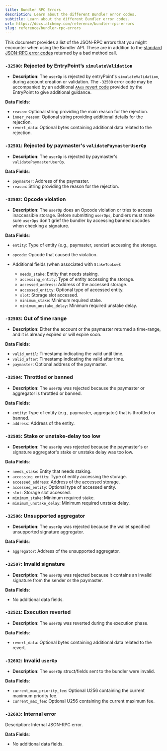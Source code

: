 ```yaml
---
title: Bundler RPC Errors
description: Learn about the different Bundler error codes.
subtitle: Learn about the different Bundler error codes.
url: https://docs.alchemy.com/reference/bundler-rpc-errors
slug: reference/bundler-rpc-errors
---
```


This document provides a list of the JSON-RPC errors that you might encounter when using the Bundler API. These are in addition to the [standard JSON-RPC error codes](/reference/error-reference#json-rpc-error-codes) returned by a bad method call.

### `-32500`: Rejected by EntryPoint’s `simulateValidation`

- **Description**: The `userOp` is rejected by entryPoint's `simulateValidation`, during account creation or validation. The `-32500` error code may be accompanied by an additional [`AAxx` revert code](/reference/entrypoint-revert-codes) provided by the EntryPoint to give additional guidance.

**Data Fields**:

- `reason`: Optional string providing the main reason for the rejection.
- `inner_reason`: Optional string providing additional details for the rejection.
- `revert_data`: Optional bytes containing additional data related to the rejection.

### `-32501`: Rejected by paymaster's `validatePaymasterUserOp`

- **Description**: The `userOp` is rejected by paymaster's `validatePaymasterUserOp`.

**Data Fields**:

- `paymaster`: Address of the paymaster.
- `reason`: String providing the reason for the rejection.

### `-32502`: Opcode violation

- **Description**: The `userOp` does an Opcode violation or tries to access inaccessible storage. Before submitting `userOps`, bundlers must make sure `userOps` don't grief the bundler by accessing banned opcodes when checking a signature.

**Data Fields**:

- `entity`: Type of entity (e.g., paymaster, sender) accessing the storage.

- `opcode`: Opcode that caused the violation.

- Additional fields (when associated with `StakeTooLow`):

  - `needs_stake`: Entity that needs staking.
  - `accessing_entity`: Type of entity accessing the storage.
  - `accessed_address`: Address of the accessed storage.
  - `accessed_entity`: Optional type of accessed entity.
  - `slot`: Storage slot accessed.
  - `minimum_stake`: Minimum required stake.
  - `minimum_unstake_delay`: Minimum required unstake delay.

### `-32503`: Out of time range

- **Description**: Either the account or the paymaster returned a time-range, and it is already expired or will expire soon.

**Data Fields**:

- `valid_until`: Timestamp indicating the valid until time.
- `valid_after`: Timestamp indicating the valid after time.
- `paymaster`: Optional address of the paymaster.

### `-32504`: Throttled or banned

- **Description**: The `userOp` was rejected because the paymaster or aggregator is throttled or banned.

**Data Fields**:

- `entity`: Type of entity (e.g., paymaster, aggregator) that is throttled or banned.
- `address`: Address of the entity.

### `-32505`: Stake or unstake-delay too low

- **Description**: The `userOp` was rejected because the paymaster's or signature aggregator's stake or unstake delay was too low.

**Data Fields**:

- `needs_stake`: Entity that needs staking.
- `accessing_entity`: Type of entity accessing the storage.
- `accessed_address`: Address of the accessed storage.
- `accessed_entity`: Optional type of accessed entity.
- `slot`: Storage slot accessed.
- `minimum_stake`: Minimum required stake.
- `minimum_unstake_delay`: Minimum required unstake delay.

### `-32506`: Unsupported aggregator

- **Description**: The `userOp` was rejected because the wallet specified unsupported signature aggregator.

**Data Fields**:

- `aggregator`: Address of the unsupported aggregator.

### `-32507`: Invalid signature

- **Description**: The `userOp` was rejected because it contains an invalid signature from the sender or the paymaster.

**Data Fields**:

- No additional data fields.

### `-32521`: Execution reverted

- **Description**: The `userOp` was reverted during the execution phase.

**Data Fields**:

- `revert_data`: Optional bytes containing additional data related to the revert.

### `-32602`: Invalid `userOp`

- **Description**: The `userOp` struct/fields sent to the bundler were invalid.

**Data Fields**:

- `current_max_priority_fee`: Optional U256 containing the current maximum priority fee.
- `current_max_fee`: Optional U256 containing the current maximum fee.

### `-32603`: Internal error

Description: Internal JSON-RPC error.

**Data Fields**:

- No additional data fields.
